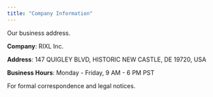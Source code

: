 ```yaml
---
title: "Company Information"
---
```


<Card title="Company Information">
  Our business address.

  **Company**: RIXL Inc.

  **Address**: 147 QUIGLEY BLVD, HISTORIC NEW CASTLE, DE 19720, USA

  **Business Hours**: Monday - Friday, 9 AM - 6 PM PST

  For formal correspondence and legal notices.
</Card>
